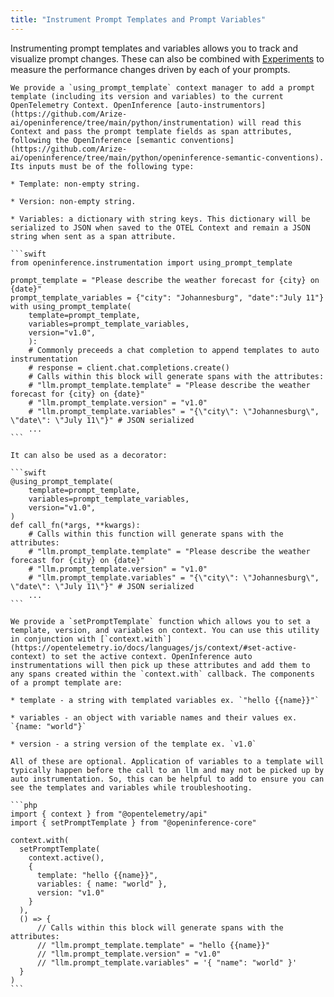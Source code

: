 ```yaml
---
title: "Instrument Prompt Templates and Prompt Variables"
---
```


Instrumenting prompt templates and variables allows you to track and visualize prompt changes. These can also be combined with [Experiments](/phoenix/datasets-and-experiments/how-to-experiments/run-experiments) to measure the performance changes driven by each of your prompts.

<Tabs>

  <Tab title="Python">

    We provide a `using_prompt_template` context manager to add a prompt template (including its version and variables) to the current OpenTelemetry Context. OpenInference [auto-instrumentors](https://github.com/Arize-ai/openinference/tree/main/python/instrumentation) will read this Context and pass the prompt template fields as span attributes, following the OpenInference [semantic conventions](https://github.com/Arize-ai/openinference/tree/main/python/openinference-semantic-conventions). Its inputs must be of the following type:

    * Template: non-empty string.

    * Version: non-empty string.

    * Variables: a dictionary with string keys. This dictionary will be serialized to JSON when saved to the OTEL Context and remain a JSON string when sent as a span attribute.

    ```swift
    from openinference.instrumentation import using_prompt_template

    prompt_template = "Please describe the weather forecast for {city} on {date}"
    prompt_template_variables = {"city": "Johannesburg", "date":"July 11"}
    with using_prompt_template(
        template=prompt_template,
        variables=prompt_template_variables,
        version="v1.0",
        ):
        # Commonly preceeds a chat completion to append templates to auto instrumentation
        # response = client.chat.completions.create()
        # Calls within this block will generate spans with the attributes:
        # "llm.prompt_template.template" = "Please describe the weather forecast for {city} on {date}"
        # "llm.prompt_template.version" = "v1.0"
        # "llm.prompt_template.variables" = "{\"city\": \"Johannesburg\", \"date\": \"July 11\"}" # JSON serialized
        ...
    ```

    It can also be used as a decorator:

    ```swift
    @using_prompt_template(
        template=prompt_template,
        variables=prompt_template_variables,
        version="v1.0",
    )
    def call_fn(*args, **kwargs):
        # Calls within this function will generate spans with the attributes:
        # "llm.prompt_template.template" = "Please describe the weather forecast for {city} on {date}"
        # "llm.prompt_template.version" = "v1.0"
        # "llm.prompt_template.variables" = "{\"city\": \"Johannesburg\", \"date\": \"July 11\"}" # JSON serialized
        ...
    ```

  </Tab> 

  <Tab title="JS">

    We provide a `setPromptTemplate` function which allows you to set a template, version, and variables on context. You can use this utility in conjunction with [`context.with`](https://opentelemetry.io/docs/languages/js/context/#set-active-context) to set the active context. OpenInference auto instrumentations will then pick up these attributes and add them to any spans created within the `context.with` callback. The components of a prompt template are:

    * template - a string with templated variables ex. `"hello {{name}}"`

    * variables - an object with variable names and their values ex. `{name: "world"}`

    * version - a string version of the template ex. `v1.0`

    All of these are optional. Application of variables to a template will typically happen before the call to an llm and may not be picked up by auto instrumentation. So, this can be helpful to add to ensure you can see the templates and variables while troubleshooting.

    ```php
    import { context } from "@opentelemetry/api"
    import { setPromptTemplate } from "@openinference-core"

    context.with(
      setPromptTemplate(
        context.active(),
        { 
          template: "hello {{name}}",
          variables: { name: "world" },
          version: "v1.0"
        }
      ),
      () => {
          // Calls within this block will generate spans with the attributes:
          // "llm.prompt_template.template" = "hello {{name}}"
          // "llm.prompt_template.version" = "v1.0"
          // "llm.prompt_template.variables" = '{ "name": "world" }'
      }
    )
    ```
    
  </Tab>

</Tabs>




